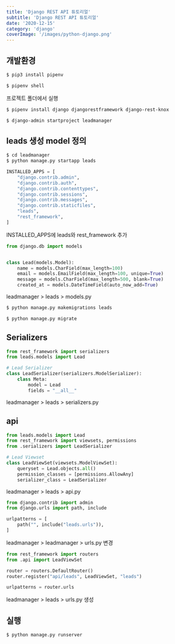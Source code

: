 ```yaml
---
title: 'Django REST API 튜토리얼'
subtitle: 'Django REST API 튜토리얼'
date: '2020-12-15'
category: 'django'
coverImage: '/images/python-django.png'
---
```


## 개발환경

```bash
$ pip3 install pipenv
```

```bash
$ pipenv shell
```

프로젝트 폴더에서 실행

```bash
$ pipenv install django djangorestframework django-rest-knox
```

```bash
$ django-admin startproject leadmanager
```

## leads 생성 model 정의

```bash
$ cd leadmanager
$ python manage.py startapp leads
```

```python
INSTALLED_APPS = [
    "django.contrib.admin",
    "django.contrib.auth",
    "django.contrib.contenttypes",
    "django.contrib.sessions",
    "django.contrib.messages",
    "django.contrib.staticfiles",
    "leads",
    "rest_framework",
]
```

INSTALLED_APPS에 leads와 rest_framework 추가

```python
from django.db import models


class Lead(models.Model):
    name = models.CharField(max_length=100)
    email = models.EmailField(max_length=100, unique=True)
    message = models.CharField(max_length=500, blank=True)
    created_at = models.DateTimeField(auto_now_add=True)
```

leadmanager > leads > models.py

```bash
$ python manage.py makemigrations leads
```

```bash
$ python manage.py migrate
```

## Serializers

```python
from rest_framework import serializers
from leads.models import Lead

# Lead Serializer
class LeadSerializer(serializers.ModelSerializer):
    class Meta:
        model = Lead
        fields = "__all__"
```

leadmanager > leads > serializers.py

## api

```python
from leads.models import Lead
from rest_framework import viewsets, permissions
from .serializers import LeadSerializer

# Lead Viewset
class LeadViewSet(viewsets.ModelViewSet):
    queryset = Lead.objects.all()
    permission_classes = [permissions.AllowAny]
    serializer_class = LeadSerializer
```

leadmanager > leads > api.py

```python
from django.contrib import admin
from django.urls import path, include

urlpatterns = [
    path("", include("leads.urls")),
]
```

leadmanager > leadmanager > urls.py 변경

```python
from rest_framework import routers
from .api import LeadViewSet

router = routers.DefaultRouter()
router.register("api/leads", LeadViewSet, "leads")

urlpatterns = router.urls
```

leadmanager > leads > urls.py 생성

## 실행

```bash
$ python manage.py runserver
```
